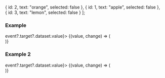 
  {
    id: 2,
    text: "orange",
    selected: false
  },
  {
    id: 1,
    text: "apple",
    selected: false
  },
  {
    id: 3,
    text: "lemon",
    selected: false
  }
];

### Example

<Playground>
  <div style={{ height: '250px' }}>
    <StateEvent initial={null} change={(event) => event?.target?.dataset.value}>
      {(value, change) => (
        <div style={{ width: '100%' }}>
          <InputChip options={fruits} isInput={false} onChipClose={change} />
        </div>
      )}
    </StateEvent>
  </div>
</Playground>

### Example 2

<Playground>
  <div style={{ height: '250px' }}>
    <StateEvent initial={null} change={(event) => event?.target?.dataset.value}>
      {(value, change) => (
        <div style={{ width: '100%' }}>
          <InputChip options={fruits} isInput={true} onChipClose={change} />
        </div>
      )}
    </StateEvent>
  </div>
</Playground>
